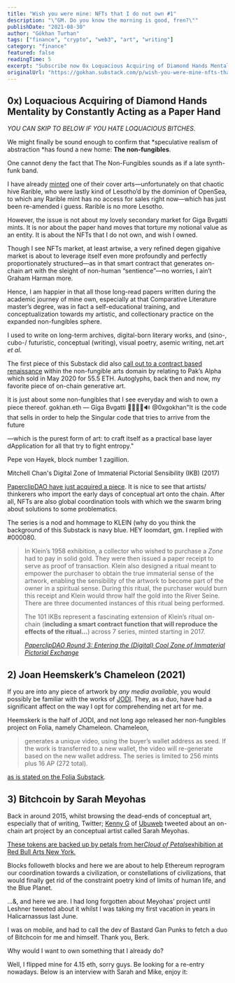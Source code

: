 ```yaml
---
title: "Wish you were mine: NFTs that I do not own #1"
description: "\"GM. Do you know the morning is good, fren?\""
publishDate: "2021-08-30"
author: "Gökhan Turhan"
tags: ["finance", "crypto", "web3", "art", "writing"]
category: "finance"
featured: false
readingTime: 5
excerpt: "Subscribe now 0x Loquacious Acquiring of Diamond Hands Mentality by Constantly Acting as a Paper Hand YOU CAN SKIP TO BELOW IF YOU HATE LOQUACIOUS BITCHES. We..."
originalUrl: "https://gokhan.substack.com/p/wish-you-were-mine-nfts-that-i-do-not-own-1"
---
```


## 0x) Loquacious Acquiring of Diamond Hands Mentality by Constantly Acting as a Paper Hand

*YOU CAN SKIP TO BELOW IF YOU HATE LOQUACIOUS BITCHES.*

We might finally be sound enough to confirm that *speculative realism of abstraction *has found a new home: **The non-fungibles**.

One cannot deny the fact that The Non-Fungibles sounds as if a late synth-funk band.

I have already [minted](https://rarible.com/token/0x60f80121c31a0d46b5279700f9df786054aa5ee5:11262?tab=details) one of their cover arts—unfortunately on that chaotic hive Rarible, who were lastly kind of Lesotho’d by the dominion of OpenSea, to which any Rarible mint has no access for sales right now—which has just been re-amended i guess. Rarible is no more Lesotho.

However, the issue is not about my lovely secondary market for Giga Bvgatti mints. It is nor about the paper hand moves that torture my notional value as an entity. It is about the NFTs that I do not own, and wish I owned.

Though I see NFTs market, at least artwise, a very refined degen gigahive market is about to leverage itself even more profoundly and perfectly proportionately structured—as in that smart contract that generates on-chain art with the sleight of non-human “sentience”—no worries, I ain’t Graham Harman more.

Hence, I am happier in that all those long-read papers written during the academic journey of mine own, especially at that Comparative Literature master’s degree, was in fact a self-educational training, and conceptualization towards my artistic, and collectionary practice on the expanded non-fungibles sphere.

I used to write on long-term archives, digital-born literary works, and (sino-, cubo-/ futuristic, conceptual (writing), visual poetry, asemic writing, net.art *et al*.

The first piece of this Substack did also [call out to a contract based renaissance](https://gokhan.substack.com/p/thoughts-on-crypto-conceptualisms) within the non-fungible arts domain by relating to Pak’s Alpha which sold in May 2020 for 55.5 ETH. Autoglyphs, back then and now, my favorite piece of on-chain generative art.

It is just about some non-fungibles that I see everyday and wish to own a piece thereof.
gokhan.eth — Giga Bvgatti 🚀🧬💾🦇🔊 @0xgokhan"It is the code that sells in order to help the Singular code that tries to arrive from the future

—which is the purest form of art: to craft itself as a practical base layer dApplication for all that try to fight entropy."

Pepe von Hayek, block number 1 zagillion.

<TwitterEmbed url="https://twitter.com/i/status/1432005681088012291" />

Mitchell Chan's Digital Zone of Immaterial Pictorial Sensibility (IKB) (2017)

[PaperclipDAO have just acquired a piece](https://clip.mirror.xyz/PDjwdDLcfzWN4IPmS8NgNeMNwlyk016UKT_4Q4LvXw4). It is nice to see that artists/ thinkerers who import the early days of conceptual art onto the chain. After all, NFTs are also global coordination tools with which we the swarm bring about solutions to some problematics.

The series is a nod and hommage to KLEIN (why do you think the background of this Substack is navy blue. HEY loomdart, gm. I replied with #000080.

>
> In Klein’s 1958 exhibition, a collector who wished to purchase a *Zone* had to pay in solid gold. They were then issued a paper receipt to serve as proof of transaction. Klein also designed a ritual meant to empower the purchaser to obtain the true immaterial sense of the artwork, enabling the sensibility of the artwork to become part of the owner in a spiritual sense. During this ritual, the purchaser would burn this receipt and Klein would throw half the gold into the River Seine. There are three documented instances of this ritual being performed.
>
> The 101 IKBs represent a fascinating extension of Klein’s ritual on-chain (**including a smart contract function that will reproduce the effects of the ritual…**) across 7 series, minted starting in 2017.
>
> *[PaperclipDAO Round 3: Entering the (Digital) Cool Zone of Immaterial Pictorial Exchange](https://clip.mirror.xyz/PDjwdDLcfzWN4IPmS8NgNeMNwlyk016UKT_4Q4LvXw4)*[](https://clip.mirror.xyz/PDjwdDLcfzWN4IPmS8NgNeMNwlyk016UKT_4Q4LvXw4)
>

## 2) Joan Heemskerk’s Chameleon (2021)

If you are into any piece of artwork by *any media available*, you would possibly be familiar with the works of [JODI](https://net-art.org/jodi). They, as a duo, have had a significant affect on the way I opt for comprehending net art for me.

Heemskerk is the half of JODI, and not long ago released her non-fungibles project on Folia, namely Chameleon. Chameleon,

>
> generates a unique video, using the buyer’s wallet address as seed. If the work is transferred to a new wallet, the video will re-generate based on the new wallet address. The series is limited to 256 mints plus 16 AP (272 total).
>

[as is stated on the Folia Substack](https://folia.substack.com/p/joan-heemskerk-chameleon).

## 3) Bitchcoin by Sarah Meyohas

Back in around 2015, whilst browsing the dead-ends of conceptual art, especially that of writing, Twitter; [Kenny G](https://www.poetryfoundation.org/poets/kenneth-goldsmith) of [Ubuweb](https://www.ubu.com/) tweeted about an on-chain art project by an conceptual artist called Sarah Meyohas.

[These tokens are backed up by petals from her](https://opensea.io/collection/bitchcoin)*[Cloud of Petals](https://opensea.io/collection/bitchcoin)*[exhibition at Red Bull Arts New York](https://opensea.io/collection/bitchcoin)*[.](https://opensea.io/collection/bitchcoin)*

Blocks followeth blocks and here we are about to help Ethereum reprogram our coordination towards a civilization, or constellations of civilizations, that would finally get rid of the constraint poetry kind of limits of human life, and the Blue Planet.

…&, and here we are. I had long forgotten about Meyohas’ project until Leshner tweeted about it whilst I was taking my first vacation in years in Halicarnassus last June.

I was on mobile, and had to call the dev of Bastard Gan Punks to fetch a duo of Bitchcoin for me and himself. Thank you, Berk.

Why would I want to own something that I already do?

Well, I flipped mine for 4.15 eth, sorry guys. Be looking for a re-entry nowadays. Below is an interview with Sarah and Mike, enjoy it: